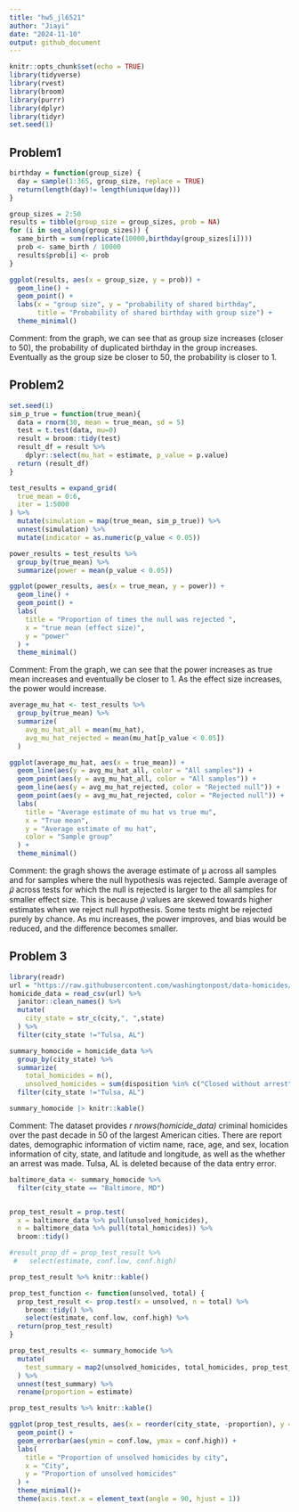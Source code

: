 ```yaml
---
title: "hw5_jl6521"
author: "Jiayi"
date: "2024-11-10"
output: github_document
---
```


```r
knitr::opts_chunk$set(echo = TRUE)
library(tidyverse)
library(rvest)
library(broom)
library(purrr)
library(dplyr)
library(tidyr)
set.seed(1)
```

## Problem1
```r
birthday = function(group_size) {
  day = sample(1:365, group_size, replace = TRUE)
  return(length(day)!= length(unique(day)))
}

group_sizes = 2:50
results = tibble(group_size = group_sizes, prob = NA)
for (i in seq_along(group_sizes)) {
  same_birth = sum(replicate(10000,birthday(group_sizes[i])))
  prob <- same_birth / 10000
  results$prob[i] <- prob
}

ggplot(results, aes(x = group_size, y = prob)) +
  geom_line() +
  geom_point() +
  labs(x = "group size", y = "probability of shared birthday",
       title = "Probability of shared birthday with group size") +
  theme_minimal()
```
Comment: from the graph, we can see that as group size increases (closer to 50), the probability of duplicated birthday in the group increases. Eventually as the group size be closer to 50, the probability is closer to 1.

## Problem2
```r
set.seed(1)
sim_p_true = function(true_mean){
  data = rnorm(30, mean = true_mean, sd = 5)
  test = t.test(data, mu=0)
  result = broom::tidy(test)
  result_df = result %>% 
    dplyr::select(mu_hat = estimate, p_value = p.value) 
  return (result_df)
}

test_results = expand_grid(
  true_mean = 0:6,
  iter = 1:5000
) %>% 
  mutate(simulation = map(true_mean, sim_p_true)) %>%
  unnest(simulation) %>% 
  mutate(indicator = as.numeric(p_value < 0.05))
```

```r

power_results = test_results %>%
  group_by(true_mean) %>%
  summarize(power = mean(p_value < 0.05))

ggplot(power_results, aes(x = true_mean, y = power)) +
  geom_line() +
  geom_point() +
  labs(
    title = "Proportion of times the null was rejected ",
    x = "true mean (effect size)",
    y = "power"
  ) +
  theme_minimal()
```
Comment: From the graph, we can see that the power increases as true mean increases and eventually be closer to 1. As the effect size increases, the power would increase.

```r
average_mu_hat <- test_results %>%
  group_by(true_mean) %>%
  summarize(
    avg_mu_hat_all = mean(mu_hat),
    avg_mu_hat_rejected = mean(mu_hat[p_value < 0.05])
  )

ggplot(average_mu_hat, aes(x = true_mean)) +
  geom_line(aes(y = avg_mu_hat_all, color = "All samples")) +
  geom_point(aes(y = avg_mu_hat_all, color = "All samples")) +
  geom_line(aes(y = avg_mu_hat_rejected, color = "Rejected null")) +
  geom_point(aes(y = avg_mu_hat_rejected, color = "Rejected null")) +
  labs(
    title = "Average estimate of mu hat vs true mu",
    x = "True mean",
    y = "Average estimate of mu hat",
    color = "Sample group"
  ) +
  theme_minimal()
```
Comment: the gragh shows the average estimate of μ across all samples and for samples where the null hypothesis was rejected. Sample average of 𝜇̂ across tests for which the null is rejected is larger to the all samples for smaller effect size. This is because 𝜇̂ values are skewed towards higher estimates when  we reject null hypothesis. Some tests might be rejected purely by chance. As mu increases, the power improves, and bias would be reduced, and the difference becomes smaller. 


## Problem 3
```r
library(readr)
url = "https://raw.githubusercontent.com/washingtonpost/data-homicides/master/homicide-data.csv"
homicide_data = read_csv(url) %>% 
  janitor::clean_names() %>% 
  mutate(
    city_state = str_c(city,", ",state)
  ) %>% 
  filter(city_state !="Tulsa, AL")


```

```r
summary_homocide = homicide_data %>% 
  group_by(city_state) %>% 
  summarize(
    total_homicides = n(),
    unsolved_homicides = sum(disposition %in% c("Closed without arrest", "Open/No arrest",na.rm = TRUE)))%>% 
  filter(city_state !="Tulsa, AL")

summary_homocide |> knitr::kable()
```
Comment: The dataset provides *r nrows(homicide_data)* criminal homicides over the past decade in 50 of the largest American cities. There are report dates, demographic information of victim name, race, age, and sex, location information of city, state, and latitude and longitude, as well as the whether an arrest was made. Tulsa, AL is deleted because of the data entry error.

```r
baltimore_data <- summary_homocide %>%
  filter(city_state == "Baltimore, MD") 


prop_test_result = prop.test(
  x = baltimore_data %>% pull(unsolved_homicides),
  n = baltimore_data %>% pull(total_homicides)) %>% 
  broom::tidy()

#result_prop_df = prop_test_result %>% 
 #   select(estimate, conf.low, conf.high)

prop_test_result %>% knitr::kable()
```

```r
prop_test_function <- function(unsolved, total) {
  prop_test_result <- prop.test(x = unsolved, n = total) %>% 
    broom::tidy() %>% 
    select(estimate, conf.low, conf.high) %>% 
  return(prop_test_result)
}

prop_test_results <- summary_homocide %>%
  mutate(
    test_summary = map2(unsolved_homicides, total_homicides, prop_test_function)
  ) %>%
  unnest(test_summary) %>%
  rename(proportion = estimate)

prop_test_results %>% knitr::kable()
```

```r
ggplot(prop_test_results, aes(x = reorder(city_state, -proportion), y = proportion)) +
  geom_point() +
  geom_errorbar(aes(ymin = conf.low, ymax = conf.high)) +
  labs(
    title = "Proportion of unsolved homicides by city",
    x = "City",
    y = "Proportion of unsolved homicides"
  ) +
  theme_minimal()+
  theme(axis.text.x = element_text(angle = 90, hjust = 1))
```




